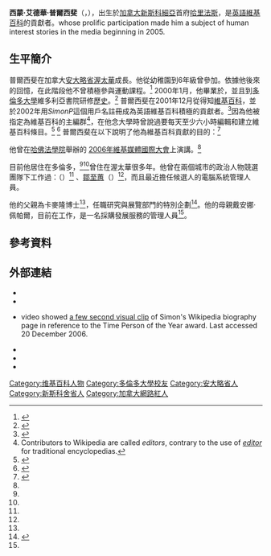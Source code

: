{{Infobox_Person 
| name = 西蒙·普尔西斐<br />Simon Pulsifer
| residence = {{CAN}}[[安大略省|安大略省]][[多伦多|多伦多]]
| other_names =
| image = Sue Gardner and Wikipedia editor Simon Pulsifer.jpg
| imagesize = 250 px
| caption = 西蒙·普爾西斐（左）與[[蘇·加德納|蘇·加德納]]（右）
| birth_date = 1981年9月11日
| birth_place = {{CAN}}[[新斯科細亞|新斯科細亞]][[哈里法斯|哈里法斯]]
| occupation = 作家
| title = 
| religion = 
| spouse = 
| children = 
| relations =
| website = [http://en.wikipedia.org/wiki/User:SimonP 英語維基百科中的用戶頁]
| footnotes = 
| employer =
}}

'''西蒙·艾德華·普爾西斐'''（{{lang-en|'''Simon Edward Pulsifer'''}}，{{bd|1981年|9月11日|}}），出生於[[加拿大|加拿大]][[新斯科細亞|新斯科細亞]]首府[[哈里法斯|哈里法斯]]，是[[英語維基百科|英語維基百科]]的貢獻者。whose prolific participation made him a subject of human interest stories in the media beginning in 2005.

== 生平簡介 ==
普爾西斐在加拿大[[安大略省|安大略省]][[渥太華|渥太華]]成長。他從幼稚園到6年級曾參加{{link-en|法語融入課程|French immersion}}。依據他後來的回憶，在此階段他不曾積極參與運動課程。<ref name="CitizenPulsifer">{{cite news
 |first       = Richard
 |last        = Bray
 |title       = The Disciple and the prophet
 |url         = http://www.canada.com/ottawacitizen/news/technology/story.html?id=5016ff66-143d-43cc-98b9-140cc8259c19
 |work        = {{tsl|en|Ottawa Citizen|The Ottawa Citizen}}
 |publisher   = 
 |pages       = 
 |page        = 
 |date        = 2007-01-18
 |accessdate  = 2007-01-18
 |language    = en
 |deadurl     = yes
 |archiveurl  = https://web.archive.org/web/20080129082046/http://www.canada.com/ottawacitizen/news/technology/story.html?id=5016ff66-143d-43cc-98b9-140cc8259c19
 |archivedate = 2008-01-29
}}</ref> 
2000年1月，他畢業於{{link-en|利斯嘎高等學校|Lisgar Collegiate Institute}}，並且到[[多倫多大學|多倫多大學]]維多利亞書院研修[[歷史|歷史]]。<ref name="Macleans">
{{cite web
| url = http://www.macleans.ca/culture/people/article.jsp?content=20060814_131596_131596 
| title = "Meet Mr. Know-it-all: Simon Pulsifer"
| accessdate = 2006-10-04
| last = Gulli
| first = Cathy
| date = 2006-08-15
| publisher = [[麥克林|麥克林]]
}}
{{deadlink}}
</ref> 
普爾西斐在2001年12月從{{link-en|紐約時代雜誌|The New York Times Magazine}}得知[[維基百科|維基百科]]，並於2002年用''SimonP''這個用戶名註冊成為英語維基百科積極的貢獻者。<ref name="citynews-2007-03-17">{{cite web
|author=Amber MacArthur
|url=http://www.citynews.ca/blogs/blogs_4075.aspx?contenturl=http://www.citynews.ca/blogs/8691.aspx
|title= King of Wikipedia
|date=12 March 2007
|accessdate=2007-03-27
}}
{{deadlink}}
</ref>因為他被指定為維基百科的主編群<ref>Contributors to Wikipedia are called ''editors'', contrary to the use of ''[[Copy_editing|editor]]'' for traditional encyclopedias.</ref>，在他念大學時曾說過要每天至少六小時編輯和建立維基百科條目。<ref>{{cite web
| url = http://www.magazine.utoronto.ca/all-about-alumni/wikipedia-editors-simon-pulsifer/
| title = "Wikipedia Wonderboy"
| accessdate = 2006-10-04
| last = Rundle
| first = Lisa
| date = Winter 2006
| publisher = University of Toronto Magazine
| archive-date = 2017-07-13
| archive-url = https://web.archive.org/web/20170713151921/http://magazine.utoronto.ca/all-about-alumni/wikipedia-editors-simon-pulsifer/
| dead-url = no
}}</ref>
<ref>{{cite web
| url = http://www.usatoday.com/tech/news/2006-02-27-wikipedians_x.htm?csp=N009
| title = "Inside the world of Wikipedians, there's drama, politics and love"
| accessdate = 2006-10-04
| last = Gaudiano
| first = Nicole
| date = 2006-02-27
| publisher = [[今日美國|今日美國]] (Gannet News Service)
| archive-date = 2011-06-29
| archive-url = https://web.archive.org/web/20110629091325/http://www.usatoday.com/tech/news/2006-02-27-wikipedians_x.htm?csp=N009
| dead-url = no
}}</ref> 
普爾西斐在以下說明了他為維基百科貢獻的目的：<ref>{{cite web
| url = http://www.theglobeandmail.com/servlet/story/RTGAM.20060804.wxwiki04/BNStory/Technology
| title = "Prolific Canadian is king of Wikipedia"
| author = Alexandra Shimo
| accessdate = 2006-10-04
| date = 2006-08-04
| publisher = [[環球郵報|環球郵報]]
| deadurl = yes
| archiveurl = https://web.archive.org/web/20060807063727/http://www.theglobeandmail.com/servlet/story/RTGAM.20060804.wxwiki04/BNStory/Technology
| archivedate = 2006-08-07
}}</ref>
{{Cquote 2|世人享有自由、精確與公正資訊的權利是相當重要的。維基百科嘗試達成這項榮譽和令人欽佩的目標。<ref>原文：It's important that people around the world have access to free, accurate and unbiased information. Wikipedia tries to do that, and it's a very honourable and admirable goal.</ref>}}

他曾在[[哈佛法學院|哈佛法學院]]舉辦的 [[維基媒體國際大會|2006年維基媒體國際大會]]上演講。<ref name="CitizenPulsifer" />

目前他居住在多倫多，<ref name="citynews-2007-03-17"/><ref name="CitizenPulsifer"/>曾住在渥太華很多年。他曾在兩個城市的政治人物競選團隊下工作過：{{link-en|保羅·狄瓦|Paul Dewar}}（{{link-en|渥太華中心選區|Ottawa Centre}}）<ref name="CitizenPulsifer" /> 、[[鄒至蕙|鄒至蕙]]（{{link-en|特里尼提斯佩狄那選區|Trinity—Spadina}}）<ref name="CitizenPulsifer" />，而且最近擔任{{link-en|渥太華市長|List of mayors of Ottawa}}候選人{{link-en|阿列克斯·慕恩特|Alex Munter}}的電腦系統管理人員。

他的父親為卡麥隆博士<ref name="CitizenPulsifer" />，任職{{link-en|加拿大戰爭博物館|Canadian War Museum}}研究與展覽部門的特別企劃<ref>{{cite web
|url=http://www.civilization.ca/cwm/cwmstaffdirectory_e.html
|title=Canadian War Museum Staff Directory
|publisher=Canadian War Museum
|accessdate=2007-03-13
|deadurl=yes
|archiveurl=https://web.archive.org/web/20070408215128/http://www.civilization.ca/cwm/cwmstaffdirectory_e.html
|archivedate=2007-04-08
}}</ref>。他的母親戴安娜·佩帕爾，目前在{{link-en|渥太華公立圖書館|Ottawa Public Library}}工作，是一名採購發展服務的管理人員<ref name="CitizenPulsifer" />。

==參考資料==
{{reflist}}

==外部連結==
*{{cite web
 |url         = http://www.canada.com/vancouverisland/nanaimo/story.html?id=1bab6742-6d66-449d-8453-41c98c786ed2
 |title       = 'Nobodies' need not apply to Wikipedia
 |accessdate  = 2006-10-04
 |last        = Proudfoot
 |first       = Shannon
 |date        = 2006-09-28
 |publisher   = {{tsl|en|Postmedia News|CanWest News Service}}
 |deadurl     = yes
 |archiveurl  = https://web.archive.org/web/20080129083851/http://www.canada.com/vancouverisland/nanaimo/story.html?id=1bab6742-6d66-449d-8453-41c98c786ed2
 |archivedate = 2008-01-29
}}
*{{cite web
 |url         = http://www.canada.com/ottawa/news/city/story.html?id=3707164a-9999-4f4c-bdba-5a6c6d8e8a8f&k=20227
 |title       = Free online encyclopedia wants you for Ottawa page
 |accessdate  = 2006-10-04
 |last        = Lofaro
 |first       = Tony
 |date        = 2006-05-15
 |publisher   = The Ottawa Citizen
 |deadurl     = yes
 |archiveurl  = https://web.archive.org/web/20080129082000/http://www.canada.com/ottawa/news/city/story.html?id=3707164a-9999-4f4c-bdba-5a6c6d8e8a8f&k=20227
 |archivedate = 2008-01-29
}}
*{{tsl|en|CityNews#Citynews International|Citynews International}} video showed [https://web.archive.org/web/20070929105219/http://www.citynews.ca/international/day/12-18-2006_367.aspx a few second visual clip] of Simon's Wikipedia biography page in reference to the Time Person of the Year award. Last accessed 20 December 2006.
*{{cite web
| url = http://content.time.com/time/magazine/article/0,9171,1570732,00.html
| title = Simon Pulsifer: The Duke of Data
| date = 2006-12-16
| accessdate = 2007-01-05
| last = Grossman
| first = Lev
| publisher = [[時代雜誌|時代雜誌]]
| archive-date = 2019-11-28
| archive-url = https://web.archive.org/web/20191128115658/http://content.time.com/time/magazine/article/0,9171,1570732,00.html
| dead-url = no
}}
*{{cite web
|url= http://en.wikipedia.org/wiki/User:SimonP
|title= Pulsifer's userpage on Wikipedia
|accessdate= 2007-04-08
|work= 英文維基百科
|publisher= [[維基媒體基金會|維基媒體基金會]]
|archive-date= 2020-09-11
|archive-url= https://web.archive.org/web/20200911225902/https://en.wikipedia.org/wiki/User:SimonP
|dead-url= no
}}
*{{cite web
|url= http://en.wikipedia.org/wiki/Wikipedia:Wikipedians
|title= More information about Wikipedia contributors
|accessdate= 2007-04-08
|work= 英文維基百科
|publisher= 維基媒體基金會
|archive-date= 2021-05-07
|archive-url= https://web.archive.org/web/20210507113748/https://en.wikipedia.org/wiki/Wikipedia:Wikipedians
|dead-url= no
}}

{{Authority control}}
{{DEFAULTSORT:Pulsifer, Simon}}
[[Category:维基百科人物|Category:维基百科人物]]
[[Category:多倫多大學校友|Category:多倫多大學校友]]
[[Category:安大略省人|Category:安大略省人]]
[[Category:新斯科舍省人|Category:新斯科舍省人]]
[[Category:加拿大網路紅人|Category:加拿大網路紅人]]
